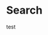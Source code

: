 
# Search

<Props of={Search} />

<Playground>
  <Search size='small' />
  <Spacer />
  <Search size='medium' />
  <Spacer />
  <Search size='large' />
  <Spacer />
  <Search
    size='large'
    i18n={{ label: 'Label test', placeholder: 'Placeholder test' }}
  />
  <Spacer />
  <Search size='large' variant='button'>
    test
  </Search>
</Playground>
